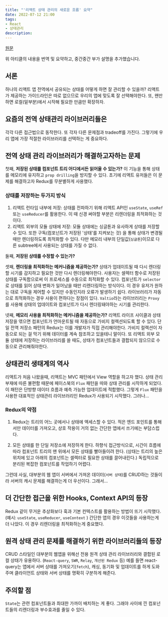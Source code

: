 ```yaml
---
title: "'리액트 상태 관리의 새로운 흐름' 요약"
date: 2022-07-12 21:00
tags:
- React
- 상태관리
description:
---
```


[원문](https://frontendmastery.com/posts/the-new-wave-of-react-state-management)

위 아티클의 내용을 번역 및 요약하고, 중간중간 부가 설명을 추가했습니다.

## 서론

하나의 리액트 앱 전역에서 공유되는 상태를 어떻게 하면 잘 관리할 수 있을까? 
리액트가 제공하는 가이드라인은  따로 없으므로 우리의 앱에 맞도록 잘 선택해야한다.
또, 왠만하면 로컬(밑부분)에서 시작해 필요한 만큼만 확장하자.

## 요즘의 전역 상태관리 라이브러리들은

각각 다른 접근법으로 동작한다. 또 각자 다른 문제점과 tradeoff를 가진다.
그렇기에 우리 앱에 가장 적절한 라이브러리를 선택하는 게 중요하다.

## 전역 상태 관리 라이브러리가 해결하고자하는 문제

첫째, **저장된 상태를 컴포넌트 트리 어디에서든 읽어올 수 있는가?** 
이 기능을 통해 상태를 메모리에 유지하고 `prop drilling`을 방지할 수 있다. 
초기에 리액트 유저들은 이 문제를 해결하고자 Redux를 무분별하게 사용했다.

### 상태를 저장하는 두가지 방식

1. 리액트 런타임 내부에 저장: 상태를 전파하기 위해 리액트 API인 `useState`, `useRef`
또는 `useReducer`를 활용한다. 
이 때 신경 써야할 부분은 리렌더링을 최적화하는 것이다.
2. 리액트 외부의 모듈 상태에 저장: 모듈 상태에는 싱글톤과 유사하게 상태를 저장할 수 있다. 
또한 구독(컴포넌트가 저장된 '상태'를 지켜보는 것) 을 통해 상태가 변경될 때만 렌더링하도록 최적화할 수 있다. 
다만 메모리 내부의 단일값(`싱글톤`)이므로 다른 subtree에서 사용되는 상태를 가질 수 없다.

둘째, **저장된 상태를 수정할 수 있는가?**

셋째, **렌더링을 최적화하는 메커니즘을 제공하는가?**
상태가 업데이트될 때 다시 렌더링할 시기를 감지하고 필요한 것만 다시 렌더링해야한다. 
사용자는 셀렉터 함수로 저장된 상태를 구독함으로써 이 프로세스를 수동으로 최적화할 수 있다. 
컴포넌트가 `selector`로 상태를 읽어 상태 변화가 일어났을 때만 리렌더링하는 방식이다. 
이 경우 유저가 원하는 대로 구독을 제어할 수 있지만 수동인지라 오류가 발생하기 쉽다. 
라이브러리가 자동으로 최적화하는 경우 사용이 편하다는 장점이 있다. 
`Valtio`라는 라이브러리는 `Proxy`를 사용해 상태의 업데이트와 컴포넌트가 다시 렌더링돼야하는 시기를 관리한다.

넷째, **메모리 사용을 최적화하는 메커니즘을 제공하는가?** 
리액트 라이프 사이클과 상태 저장을 엮으면 컴포넌트가 언마운트될 때 자동으로 가비지 컬렉션되도록 할 수 있다.
단일 전역 저장소 패턴의 Redux는 이를 개발자가 직접 관리해야한다. 
가비지 컬렉션이 자동으로 되는 걸 막기 위해 데이터를 계속 참조하고 있을테니 말이다. 
또 리액트 외부 모듈 상태에 저장하는 라이브러리를 쓸 때도, 상태가 컴포넌트들과 결합되지 않으므로 
수동으로 관리해줘야한다.

## 상태관리 생태계의 역사

리액트가 처음 나왔을때, 리액트는 MVC 패턴에서 View 역할을 하고자 했다. 
상태 관리 부재에 따른 불편함 때문에 페이스북의 `Flux` 패턴을 따와 상태 관리를 시작하게 되었다. 
이 패턴은 단방향 데이터 흐름과 예측 가능한 업데이트에 적합했다. 
그렇게 `Flux` 패턴을 사용한 대표적인 상태관리 라이브러리인 Redux가 사용되기 시작했다. 그러나…

### Redux의 약점

1. Redux는 트리의 어느 곳에서나 상태에 액세스할 수 있다. 
적은 엔드 포인트를 통해서만 데이터를 가져오고, 상호 작용이 거의 없는 간단한 앱에서 쓰기에는 부담스럽다.

2. 모든 상태를 한 단일 저장소에 저장하게 한다. 
하향식 접근방식으로, 시간이 흐름에 따라 컴포넌트 트리의 맨 위에서 모든 상태를 빨아들이려 한다. 
(상태는 트리의 높은 위치에 있고 아래의 컴포넌트는 셀렉터로 필요한 상태를 끌어내린다.) 
독립적으로 분리된 복잡한 컴포넌트를 작업하기 어렵다.

그런데 사실, 대부분의 웹 앱이 서버에서 가져온 데이터(`서버 상태`)를 CRUD하는 것들이라 
서버의 캐시 문제를 해결하는게 더 우선이다. 그래서…

## 더 간단한 접근을 위한 Hooks, Context API의 등장

Redux 같이 무거운 추상화보다 훅과 기본 컨텍스트를 활용하는 방법이 뜨기 시작했다. 
(예시: `useState`, `useReducer`, `useContext` ) 간단한 앱의 경우 이것들을 사용하는게 더 나았다. 
이 경우 리렌더링을 최적화하는게 중요했다.

## 원격 상태 관리 문제를 해결하기 위한 라이브러리들의 등장

CRUD 스타일인 대부분의 웹앱을 위해선 전용 원격 상태 관리 라이브러리와 결합된 로컬 상태가 유용하다.
(`React-query`, `SWR`, `Relay`, `개선된 Redux` 등) 예를 들면 react-query는 앱에서 
서버 상태를 가져오기(`fetch`), 캐싱, 동기화 및 업데이트를 하게 도와주며 클라이언트 상태와 
서버 상태를 명확히 구분하게 해준다.

## 주의할 점

`State`는 관련 컴포넌트들과 최대한 가까이 배치하는 게 좋다. 
그래야 사이에 낀 컴포넌트들의 리렌더링과 부수효과를 줄일 수 있다.